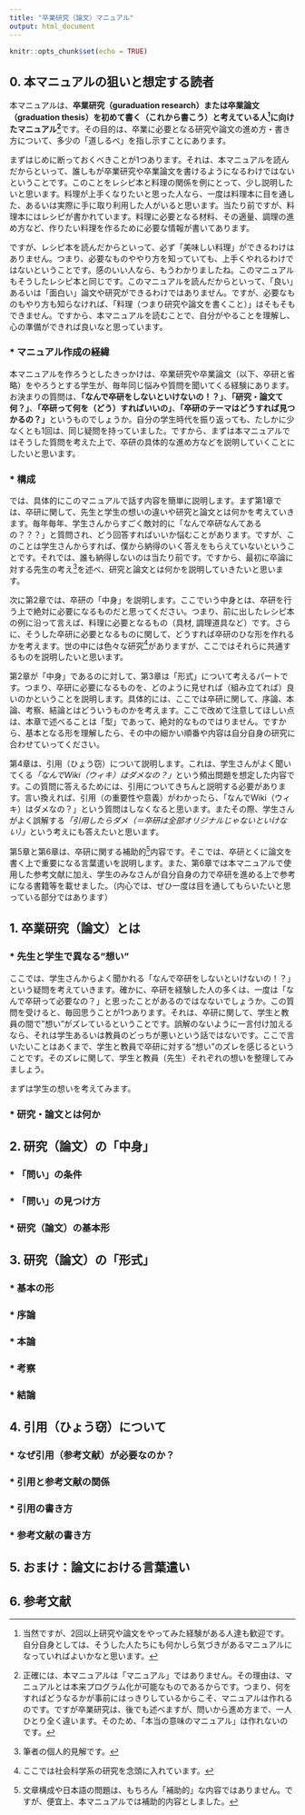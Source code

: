 ```yaml
---
title: "卒業研究（論文）マニュアル"
output: html_document
---
```


```r
knitr::opts_chunk$set(echo = TRUE)
```

## 0. 本マニュアルの狙いと想定する読者

 本マニュアルは、**卒業研究（guraduation research）または卒業論文（graduation thesis）を初めて書く（これから書こう）と考えている人[^1]に向けたマニュアル[^2]**です。その目的は、卒業に必要となる研究や論文の進め方・書き方について、多少の「道しるべ」を指し示すことにあります。
 
 まずはじめに断っておくべきことが1つあります。それは、本マニュアルを読んだからといって、誰しもが卒業研究や卒業論文を書けるようになるわけではないということです。このことをレシピ本と料理の関係を例にとって、少し説明したいと思います。料理が上手くなりたいと思った人なら、一度は料理本に目を通した、あるいは実際に手に取り利用した人がいると思います。当たり前ですが、料理本にはレシピが書かれています。料理に必要となる材料、その適量、調理の進め方など、作りたい料理を作るために必要な情報が書いてあります。

 ですが、レシピ本を読んだからといって、必ず「美味しい料理」ができるわけはありません。つまり、必要なものややり方を知っていても、上手くやれるわけではないということです。感のいい人なら、もうわかりましたね。このマニュアルもそうしたレシピ本と同じです。このマニュアルを読んだからといって、「良い」あるいは「面白い」論文や研究ができるわけではありません。ですが、必要なものもやり方も知らなければ、「料理（つまり研究や論文を書くこと）」はそもそもできません。ですから、本マニュアルを読むことで、自分がやることを理解し、心の準備ができれば良いなと思っています。
 
### * マニュアル作成の経緯

 本マニュアルを作ろうとしたきっかけは、卒業研究や卒業論文（以下、卒研と省略）をやろうとする学生が、毎年同じ悩みや質問を聞いてくる経験にあります。お決まりの質問は、**「なんで卒研をしないといけないの！？」**、**「研究・論文て何？」**、**「卒研って何を（どう）すればいいの」**、**「卒研のテーマはどうすれば見つかるの？」**というものでしょうか。自分の学生時代を振り返っても、たしかに少なくとも1回は、同じ疑問を持っていました。ですから、まずは本マニュアルではそうした質問を考えた上で、卒研の具体的な進め方などを説明していくことにしたいと思います。

### * 構成

 では、具体的にこのマニュアルで話す内容を簡単に説明します。まず第1章では、卒研に関して、先生と学生の想いの違いや研究と論文とは何かを考えていきます。毎年毎年、学生さんからすごく敵対的に「なんで卒研なんてあるの？？？」と質問され、どう回答すればいいか悩むことがあります。ですが、このことは学生さんからすれば、僕から納得のいく答えをもらえていないということです。それでは、誰も納得しないのは当たり前です。ですから、最初に卒論に対する先生の考え[^3]を述べ、研究と論文とは何かを説明していきたいと思います。
 
  次に第2章では、卒研の「中身」を説明します。ここでいう中身とは、卒研を行う上で絶対に必要になるものだと思ってください。つまり、前に出したレシピ本の例に沿って言えば、料理に必要となるもの（具材, 調理道具など）です。さらに、そうした卒研に必要となるものに関して、どうすれば卒研のひな形を作れるかを考えます。世の中には色々な研究[^4]がありますが、ここではそれらに共通するものを説明したいと思います。
  
  第2章が「中身」であるのに対して、第3章は「形式」について考えるパートです。つまり、卒研に必要になるものを、どのように見せれば（組み立てれば）良いのかということを説明します。具体的には、ここでは卒研に関して、序論、本論、考察、結論とはどういうものかを考えます。ここで改めて注意してほしい点は、本章で述べることは「型」であって、絶対的なものではりません。ですから、基本となる形を理解したら、その中の細かい順番や内容は自分自身の研究に合わせていってください。
  
  第4章は、引用（ひょう窃）について説明します。これは、学生さんがよく聞いてくる*「なんでWiki（ウィキ）はダメなの？」*という頻出問題を想定した内容です。この質問に答えるためには、引用についてきちんと説明する必要があります。言い換えれば、引用（の重要性や意義）がわかったら、「なんでWiki（ウィキ）はダメなの？」という質問はしなくなると思います。またその際、学生さんがよく誤解する*「引用したらダメ（＝卒研は全部オリジナルじゃないといけない）」*という考えにも答えたいと思います。
  
  第5章と第6章は、卒研に関する補助的[^5]内容です。そこでは、卒研とくに論文を書く上で重要になる言葉遣いを説明します。また、第6章では本マニュアルで使用した参考文献に加え、学生のみなさんが自分自身の力で卒研を進める上で参考になる書籍等を載せました。（内心では、ぜひ一度は目を通してもらいたいと思っている部分ではあります）


## 1. 卒業研究（論文）とは

### * 先生と学生で異なる"想い"

 ここでは、学生さんからよく聞かれる「なんで卒研をしないといけないの！？」という疑問を考えていきます。確かに、卒研を経験した人の多くは、一度は「なんで卒研って必要なの？」と思ったことがあるのではなないでしょうか。この質問を受けると、毎回思うことが1つあります。それは、卒研に関して、学生と教員の間で"想い"がズレているということです。誤解のないように一言付け加えるなら、それは学生あるいは教員のどっちが悪いという話ではないです。ここで言いたいことはあくまで、学生と教員で卒研に対する“想い”のズレを感じるということです。そのズレに関して、学生と教員（先生）それぞれの想いを整理してみましょう。
 
 まずは学生の想いを考えてみます。
 
 
 

### * 研究・論文とは何か


## 2. 研究（論文）の「中身」

### * 「問い」の条件


### * 「問い」の見つけ方


### * 研究（論文）の基本形


## 3. 研究（論文）の「形式」

### * 基本の形


### * 序論


### * 本論


### * 考察


### * 結論


## 4. 引用（ひょう窃）について


### * なぜ引用（参考文献）が必要なのか？


### * 引用と参考文献の関係


### * 引用の書き方


### * 参考文献の書き方


## 5. おまけ：論文における言葉遣い


## 6. 参考文献


[^1]:当然ですが、2回以上研究や論文をやってみた経験がある人達も歓迎です。自分自身としては、そうした人たちにも何かしら気づきがあるマニュアルになっていればよいかなと思います。

[^2]:正確には、本マニュアルは「マニュアル」ではありません。その理由は、マニュアルとは本来プログラム化が可能なものであるからです。つまり、何をすればどうなるかが事前にはっきりしているからこそ、マニュアルは作れるのです。ですが卒業研究は、後でも述べますが、問いから進め方まで、一人ひとり全く違います。そのため、「本当の意味のマニュアル」は作れないのです。

[^3]:筆者の個人的見解です。

[^4]:ここでは社会科学系の研究を念頭に入れています。

[^5]:文章構成や日本語の問題は、もちろん「補助的」な内容ではありません。ですが、便宜上、本マニュアルでは補助的内容としました。